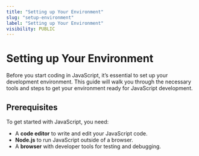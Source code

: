 ```yaml
---
title: "Setting up Your Environment"
slug: "setup-environment"
label: "Setting up Your Environment"
visibility: PUBLIC
---
```


# Setting up Your Environment

Before you start coding in JavaScript, it’s essential to set up your development environment. This guide will walk you through the necessary tools and steps to get your environment ready for JavaScript development.

## Prerequisites

To get started with JavaScript, you need:

- A **code editor** to write and edit your JavaScript code.
- **Node.js** to run JavaScript outside of a browser.
- A **browser** with developer tools for testing and debugging.
